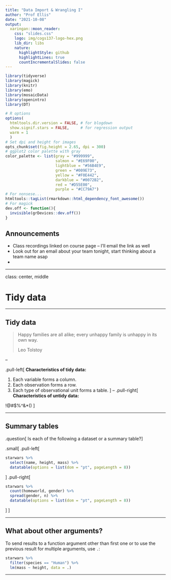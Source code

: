 ```yaml
---
title: "Data Import & Wrangling I"
author: "Prof Ellis"
date: "2021-10-08"
output:
  xaringan::moon_reader:
    css: "slides.css"
    logo: img/cogs137-logo-hex.png
    lib_dir: libs
    nature:
      highlightStyle: github
      highlightLines: true
      countIncrementalSlides: false
---
```


```r
library(tidyverse)
library(magick)
library(knitr)
library(emo)
library(mosaicData)
library(openintro)
library(DT)
```

```r
# R options
options(
  htmltools.dir.version = FALSE, # for blogdown
  show.signif.stars = FALSE,     # for regression output
  warm = 1
  )
# Set dpi and height for images
opts_chunk$set(fig.height = 2.65, dpi = 300) 
# ggplot2 color palette with gray
color_palette <- list(gray = "#999999", 
                      salmon = "#E69F00", 
                      lightblue = "#56B4E9", 
                      green = "#009E73", 
                      yellow = "#F0E442", 
                      darkblue = "#0072B2", 
                      red = "#D55E00", 
                      purple = "#CC79A7")
# For nonsese...
htmltools::tagList(rmarkdown::html_dependency_font_awesome())
# For magick
dev.off <- function(){
  invisible(grDevices::dev.off())
}
```

<!-- Add in information about coding variables -->

## Announcements

- Class recordings linked on course page -- I'll email the link as well
- Look out for an email about your team tonight, start thinking about a team name asap
- 

---

class: center, middle

# Tidy data

---

## Tidy data

>Happy families are all alike; every unhappy family is unhappy in its own way. 
>
>Leo Tolstoy

--

.pull-left[
**Characteristics of tidy data:**

1. Each variable forms a column.
2. Each observation forms a row.
3. Each type of observational unit forms a table.
]
--
.pull-right[
**Characteristics of untidy data:**

!@#$%^&*()
]

---

## Summary tables 

.question[
Is each of the following a dataset or a summary table?
]

.small[
.pull-left[
```r
starwars %>%
  select(name, height, mass) %>%
  datatable(options = list(dom = "pt", pageLength = 8))
```
]
.pull-right[
```r
starwars %>%
  count(homeworld, gender) %>%
  spread(gender, n) %>%
  datatable(options = list(dom = "pt", pageLength = 8))
```
]
]

---



## What about other arguments?

To send results to a function argument other than first one or to use the previous result for multiple arguments, use `.`:

```r
starwars %>%
  filter(species == "Human") %>%
  lm(mass ~ height, data = .)
```

---


